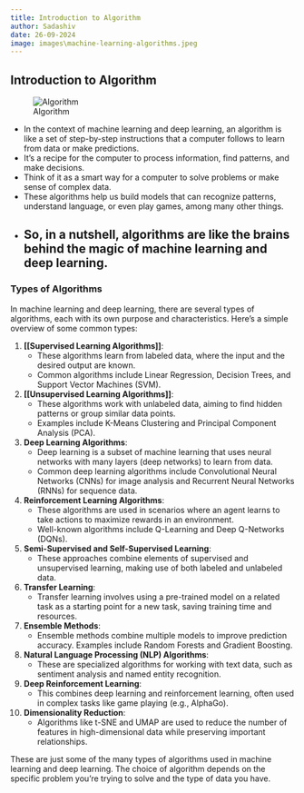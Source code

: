```yaml
---
title: Introduction to Algorithm
author: Sadashiv
date: 26-09-2024
image: images\machine-learning-algorithms.jpeg
---
```



## Introduction to Algorithm
![Algorithm](images\machine-learning-algorithms.jpeg)

- In the context of machine learning and deep learning, an algorithm is like a set of step-by-step instructions that a computer follows to learn from data or make predictions. 
- It's a recipe for the computer to process information, find patterns, and make decisions. 
- Think of it as a smart way for a computer to solve problems or make sense of complex data. 
- These algorithms help us build models that can recognize patterns, understand language, or even play games, among many other things. 
- So, in a nutshell, algorithms are like the brains behind the magic of machine learning and deep learning.
---

### Types of Algorithms
In machine learning and deep learning, there are several types of algorithms, each with its own purpose and characteristics. Here's a simple overview of some common types:

1. **[[Supervised Learning Algorithms]]**:
   - These algorithms learn from labeled data, where the input and the desired output are known.
   - Common algorithms include Linear Regression, Decision Trees, and Support Vector Machines (SVM).

2. **[[Unsupervised Learning Algorithms]]**:
   - These algorithms work with unlabeled data, aiming to find hidden patterns or group similar data points.
   - Examples include K-Means Clustering and Principal Component Analysis (PCA).

3. **Deep Learning Algorithms**:
   - Deep learning is a subset of machine learning that uses neural networks with many layers (deep networks) to learn from data.
   - Common deep learning algorithms include Convolutional Neural Networks (CNNs) for image analysis and Recurrent Neural Networks (RNNs) for sequence data.

4. **Reinforcement Learning Algorithms**:
   - These algorithms are used in scenarios where an agent learns to take actions to maximize rewards in an environment.
   - Well-known algorithms include Q-Learning and Deep Q-Networks (DQNs).

5. **Semi-Supervised and Self-Supervised Learning**:
   - These approaches combine elements of supervised and unsupervised learning, making use of both labeled and unlabeled data.

6. **Transfer Learning**:
   - Transfer learning involves using a pre-trained model on a related task as a starting point for a new task, saving training time and resources.

7. **Ensemble Methods**:
   - Ensemble methods combine multiple models to improve prediction accuracy. Examples include Random Forests and Gradient Boosting.

8. **Natural Language Processing (NLP) Algorithms**:
   - These are specialized algorithms for working with text data, such as sentiment analysis and named entity recognition.

9. **Deep Reinforcement Learning**:
   - This combines deep learning and reinforcement learning, often used in complex tasks like game playing (e.g., AlphaGo).

10. **Dimensionality Reduction**:
    - Algorithms like t-SNE and UMAP are used to reduce the number of features in high-dimensional data while preserving important relationships.

These are just some of the many types of algorithms used in machine learning and deep learning. The choice of algorithm depends on the specific problem you're trying to solve and the type of data you have.